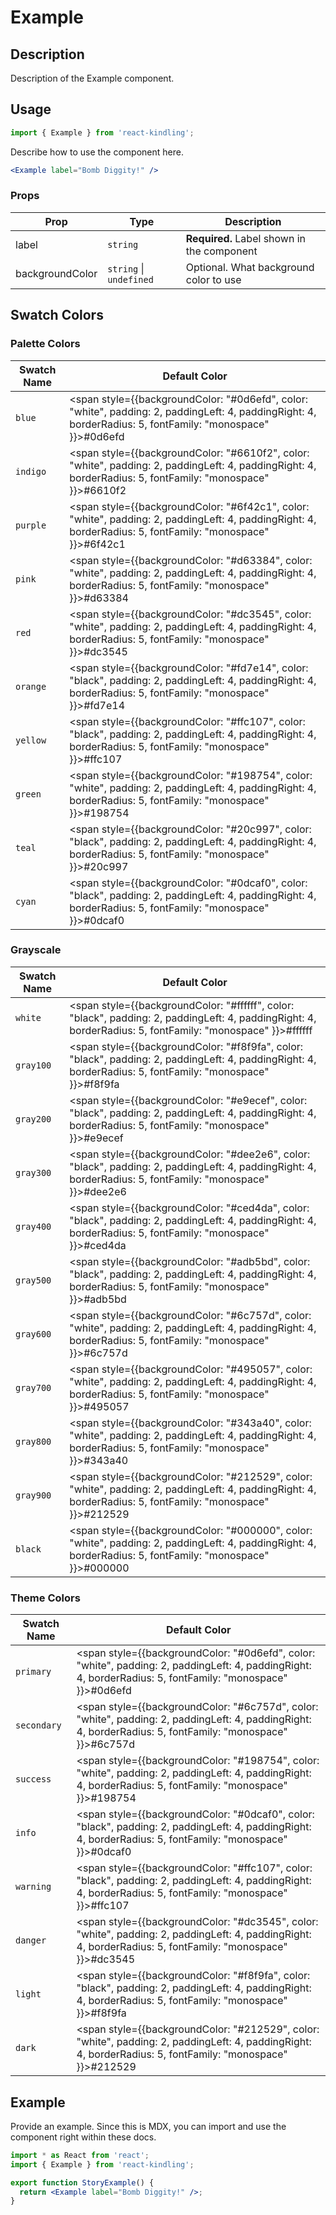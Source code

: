 
<Meta title="Documentation/Themes" />

<h1>Example</h1>

## Description

Description of the Example component.

## Usage

```jsx
import { Example } from 'react-kindling';
```

Describe how to use the component here.

```jsx
<Example label="Bomb Diggity!" />
```

### Props

| Prop            | Type                        | Description                                |
| --------------- | --------------------------- | ------------------------------------------ |
| label           | `string`                    | **Required.** Label shown in the component |
| backgroundColor | `string` &#124; `undefined` | Optional. What background color to use     |

## Swatch Colors

### Palette Colors

| Swatch Name | Default Color                                                                                                                                                     |
| ----------- | ----------------------------------------------------------------------------------------------------------------------------------------------------------------- |
| `blue`      | <span style={{backgroundColor: "#0d6efd", color: "white", padding: 2, paddingLeft: 4, paddingRight: 4, borderRadius: 5, fontFamily: "monospace" }}>#0d6efd</span> |
| `indigo`    | <span style={{backgroundColor: "#6610f2", color: "white", padding: 2, paddingLeft: 4, paddingRight: 4, borderRadius: 5, fontFamily: "monospace" }}>#6610f2</span> |
| `purple`    | <span style={{backgroundColor: "#6f42c1", color: "white", padding: 2, paddingLeft: 4, paddingRight: 4, borderRadius: 5, fontFamily: "monospace" }}>#6f42c1</span> |
| `pink`      | <span style={{backgroundColor: "#d63384", color: "white", padding: 2, paddingLeft: 4, paddingRight: 4, borderRadius: 5, fontFamily: "monospace" }}>#d63384</span> |
| `red`       | <span style={{backgroundColor: "#dc3545", color: "white", padding: 2, paddingLeft: 4, paddingRight: 4, borderRadius: 5, fontFamily: "monospace" }}>#dc3545</span> |
| `orange`    | <span style={{backgroundColor: "#fd7e14", color: "black", padding: 2, paddingLeft: 4, paddingRight: 4, borderRadius: 5, fontFamily: "monospace" }}>#fd7e14</span> |
| `yellow`    | <span style={{backgroundColor: "#ffc107", color: "black", padding: 2, paddingLeft: 4, paddingRight: 4, borderRadius: 5, fontFamily: "monospace" }}>#ffc107</span> |
| `green`     | <span style={{backgroundColor: "#198754", color: "white", padding: 2, paddingLeft: 4, paddingRight: 4, borderRadius: 5, fontFamily: "monospace" }}>#198754</span> |
| `teal`      | <span style={{backgroundColor: "#20c997", color: "black", padding: 2, paddingLeft: 4, paddingRight: 4, borderRadius: 5, fontFamily: "monospace" }}>#20c997</span> |
| `cyan`      | <span style={{backgroundColor: "#0dcaf0", color: "black", padding: 2, paddingLeft: 4, paddingRight: 4, borderRadius: 5, fontFamily: "monospace" }}>#0dcaf0</span> |

### Grayscale

| Swatch Name | Default Color                                                                                                                                                     |
| ----------- | ----------------------------------------------------------------------------------------------------------------------------------------------------------------- |
| `white`     | <span style={{backgroundColor: "#ffffff", color: "black", padding: 2, paddingLeft: 4, paddingRight: 4, borderRadius: 5, fontFamily: "monospace" }}>#ffffff</span> |
| `gray100`   | <span style={{backgroundColor: "#f8f9fa", color: "black", padding: 2, paddingLeft: 4, paddingRight: 4, borderRadius: 5, fontFamily: "monospace" }}>#f8f9fa</span> |
| `gray200`   | <span style={{backgroundColor: "#e9ecef", color: "black", padding: 2, paddingLeft: 4, paddingRight: 4, borderRadius: 5, fontFamily: "monospace" }}>#e9ecef</span> |
| `gray300`   | <span style={{backgroundColor: "#dee2e6", color: "black", padding: 2, paddingLeft: 4, paddingRight: 4, borderRadius: 5, fontFamily: "monospace" }}>#dee2e6</span> |
| `gray400`   | <span style={{backgroundColor: "#ced4da", color: "black", padding: 2, paddingLeft: 4, paddingRight: 4, borderRadius: 5, fontFamily: "monospace" }}>#ced4da</span> |
| `gray500`   | <span style={{backgroundColor: "#adb5bd", color: "black", padding: 2, paddingLeft: 4, paddingRight: 4, borderRadius: 5, fontFamily: "monospace" }}>#adb5bd</span> |
| `gray600`   | <span style={{backgroundColor: "#6c757d", color: "white", padding: 2, paddingLeft: 4, paddingRight: 4, borderRadius: 5, fontFamily: "monospace" }}>#6c757d</span> |
| `gray700`   | <span style={{backgroundColor: "#495057", color: "white", padding: 2, paddingLeft: 4, paddingRight: 4, borderRadius: 5, fontFamily: "monospace" }}>#495057</span> |
| `gray800`   | <span style={{backgroundColor: "#343a40", color: "white", padding: 2, paddingLeft: 4, paddingRight: 4, borderRadius: 5, fontFamily: "monospace" }}>#343a40</span> |
| `gray900`   | <span style={{backgroundColor: "#212529", color: "white", padding: 2, paddingLeft: 4, paddingRight: 4, borderRadius: 5, fontFamily: "monospace" }}>#212529</span> |
| `black`     | <span style={{backgroundColor: "#000000", color: "white", padding: 2, paddingLeft: 4, paddingRight: 4, borderRadius: 5, fontFamily: "monospace" }}>#000000</span> |

### Theme Colors

| Swatch Name | Default Color                                                                                                                                                     |
| ----------- | ----------------------------------------------------------------------------------------------------------------------------------------------------------------- |
| `primary`   | <span style={{backgroundColor: "#0d6efd", color: "white", padding: 2, paddingLeft: 4, paddingRight: 4, borderRadius: 5, fontFamily: "monospace" }}>#0d6efd</span> |
| `secondary` | <span style={{backgroundColor: "#6c757d", color: "white", padding: 2, paddingLeft: 4, paddingRight: 4, borderRadius: 5, fontFamily: "monospace" }}>#6c757d</span> |
| `success`   | <span style={{backgroundColor: "#198754", color: "white", padding: 2, paddingLeft: 4, paddingRight: 4, borderRadius: 5, fontFamily: "monospace" }}>#198754</span> |
| `info`      | <span style={{backgroundColor: "#0dcaf0", color: "black", padding: 2, paddingLeft: 4, paddingRight: 4, borderRadius: 5, fontFamily: "monospace" }}>#0dcaf0</span> |
| `warning`   | <span style={{backgroundColor: "#ffc107", color: "black", padding: 2, paddingLeft: 4, paddingRight: 4, borderRadius: 5, fontFamily: "monospace" }}>#ffc107</span> |
| `danger`    | <span style={{backgroundColor: "#dc3545", color: "white", padding: 2, paddingLeft: 4, paddingRight: 4, borderRadius: 5, fontFamily: "monospace" }}>#dc3545</span> |
| `light`     | <span style={{backgroundColor: "#f8f9fa", color: "black", padding: 2, paddingLeft: 4, paddingRight: 4, borderRadius: 5, fontFamily: "monospace" }}>#f8f9fa</span> |
| `dark`      | <span style={{backgroundColor: "#212529", color: "white", padding: 2, paddingLeft: 4, paddingRight: 4, borderRadius: 5, fontFamily: "monospace" }}>#212529</span> |
  

## Example

Provide an example. Since this is MDX, you can import and use the component right within these docs.

```jsx
import * as React from 'react';
import { Example } from 'react-kindling';

export function StoryExample() {
  return <Example label="Bomb Diggity!" />;
}
```
